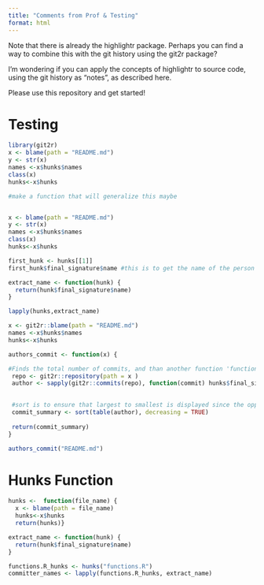 ```yaml
---
title: "Comments from Prof & Testing"
format: html
---
```


Note that there is already the highlightr package. Perhaps you can find a way to combine this with the git history using the git2r package?

I'm wondering if you can apply the concepts of highlightr to source code, using the git history as "notes", as described here.

Please use this repository and get started!

# Testing
```r
library(git2r)
x <- blame(path = "README.md")
y <- str(x)
names <-x$hunks$names
class(x)
hunks<-x$hunks 

#make a function that will generalize this maybe


x <- blame(path = "README.md")
y <- str(x)
names <-x$hunks$names
class(x)
hunks<-x$hunks 
```

```r
first_hunk <- hunks[[1]]
first_hunk$final_signature$name #this is to get the name of the person

extract_name <- function(hunk) {
  return(hunk$final_signature$name)
}

lapply(hunks,extract_name)
```

```r

x <- git2r::blame(path = "README.md")
names <-x$hunks$names
hunks<-x$hunks 

authors_commit <- function(x) {

#Finds the total number of commits, and than another function 'function(commit)' is applied where the author/name is extracted from the commit made by individual people.
 repo <- git2r::repository(path = x ) 
 author <- sapply(git2r::commits(repo), function(commit) hunks$final_signature$name)
 

 #sort is to ensure that largest to smallest is displayed since the opposite is the default/ table adds them up
 commit_summary <- sort(table(author), decreasing = TRUE)
 
 return(commit_summary)
}

authors_commit("README.md")

```


# Hunks Function
```r
hunks <-  function(file_name) { 
  x <- blame(path = file_name)
  hunks<-x$hunks 
  return(hunks)}

extract_name <- function(hunk) {
  return(hunk$final_signature$name)
}

functions.R_hunks <- hunks("functions.R")
committer_names <- lapply(functions.R_hunks, extract_name)

```

